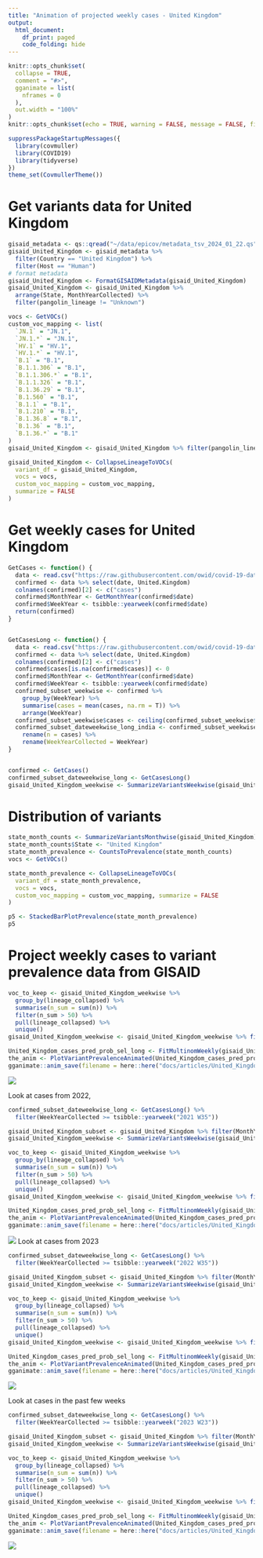 ```yaml
---
title: "Animation of projected weekly cases - United Kingdom"
output:
  html_document:
    df_print: paged
    code_folding: hide
---
```


```r
knitr::opts_chunk$set(
  collapse = TRUE,
  comment = "#>",
  gganimate = list(
    nframes = 0
  ),
  out.width = "100%"
)
knitr::opts_chunk$set(echo = TRUE, warning = FALSE, message = FALSE, fig.dim = c(12, 5))
```



```r
suppressPackageStartupMessages({
  library(covmuller)
  library(COVID19)
  library(tidyverse)
})
theme_set(CovmullerTheme())
```

# Get variants data for United Kingdom

```r
gisaid_metadata <- qs::qread("~/data/epicov/metadata_tsv_2024_01_22.qs")
gisaid_United_Kingdom <- gisaid_metadata %>%
  filter(Country == "United Kingdom") %>%
  filter(Host == "Human")
# format metadata
gisaid_United_Kingdom <- FormatGISAIDMetadata(gisaid_United_Kingdom)
gisaid_United_Kingdom <- gisaid_United_Kingdom %>%
  arrange(State, MonthYearCollected) %>%
  filter(pangolin_lineage != "Unknown")

vocs <- GetVOCs()
custom_voc_mapping <- list(
  `JN.1` = "JN.1",
  `JN.1.*` = "JN.1",
  `HV.1` = "HV.1",
  `HV.1.*` = "HV.1",
  `B.1` = "B.1",
  `B.1.1.306` = "B.1",
  `B.1.1.306.*` = "B.1",
  `B.1.1.326` = "B.1",
  `B.1.36.29` = "B.1",
  `B.1.560` = "B.1",
  `B.1.1` = "B.1",
  `B.1.210` = "B.1",
  `B.1.36.8` = "B.1",
  `B.1.36` = "B.1",
  `B.1.36.*` = "B.1"
)
gisaid_United_Kingdom <- gisaid_United_Kingdom %>% filter(pangolin_lineage != "None")

gisaid_United_Kingdom <- CollapseLineageToVOCs(
  variant_df = gisaid_United_Kingdom,
  vocs = vocs,
  custom_voc_mapping = custom_voc_mapping,
  summarize = FALSE
)
```

# Get weekly cases for United Kingdom

```r
GetCases <- function() {
  data <- read.csv("https://raw.githubusercontent.com/owid/covid-19-data/master/public/data/cases_deaths/new_cases.csv")
  confirmed <- data %>% select(date, United.Kingdom)
  colnames(confirmed)[2] <- c("cases")
  confirmed$MonthYear <- GetMonthYear(confirmed$date)
  confirmed$WeekYear <- tsibble::yearweek(confirmed$date)
  return(confirmed)
}


GetCasesLong <- function() {
  data <- read.csv("https://raw.githubusercontent.com/owid/covid-19-data/master/public/data/cases_deaths/new_cases.csv")
  confirmed <- data %>% select(date, United.Kingdom)
  colnames(confirmed)[2] <- c("cases")
  confirmed$cases[is.na(confirmed$cases)] <- 0
  confirmed$MonthYear <- GetMonthYear(confirmed$date)
  confirmed$WeekYear <- tsibble::yearweek(confirmed$date)
  confirmed_subset_weekwise <- confirmed %>%
    group_by(WeekYear) %>%
    summarise(cases = mean(cases, na.rm = T)) %>%
    arrange(WeekYear)
  confirmed_subset_weekwise$cases <- ceiling(confirmed_subset_weekwise$cases)
  confirmed_subset_dateweekwise_long_india <- confirmed_subset_weekwise %>%
    rename(n = cases) %>%
    rename(WeekYearCollected = WeekYear)
}


confirmed <- GetCases()
confirmed_subset_dateweekwise_long <- GetCasesLong()
gisaid_United_Kingdom_weekwise <- SummarizeVariantsWeekwise(gisaid_United_Kingdom)
```


# Distribution of variants



```r
state_month_counts <- SummarizeVariantsMonthwise(gisaid_United_Kingdom)
state_month_counts$State <- "United Kingdom"
state_month_prevalence <- CountsToPrevalence(state_month_counts)
vocs <- GetVOCs()

state_month_prevalence <- CollapseLineageToVOCs(
  variant_df = state_month_prevalence,
  vocs = vocs,
  custom_voc_mapping = custom_voc_mapping, summarize = FALSE
)

p5 <- StackedBarPlotPrevalence(state_month_prevalence)
p5
```


# Project weekly cases to variant prevalence data from GISAID

```r
voc_to_keep <- gisaid_United_Kingdom_weekwise %>%
  group_by(lineage_collapsed) %>%
  summarise(n_sum = sum(n)) %>%
  filter(n_sum > 50) %>%
  pull(lineage_collapsed) %>%
  unique()
gisaid_United_Kingdom_weekwise <- gisaid_United_Kingdom_weekwise %>% filter(lineage_collapsed %in% voc_to_keep)

United_Kingdom_cases_pred_prob_sel_long <- FitMultinomWeekly(gisaid_United_Kingdom_weekwise, confirmed_subset_dateweekwise_long)
the_anim <- PlotVariantPrevalenceAnimated(United_Kingdom_cases_pred_prob_sel_long, title = "Estimated cases (weekly average) in United Kingdom by variant", caption = "**Source: gisaid.org and ourworldindata.org/coronavirus**<br>", date_breaks = "120 days")
gganimate::anim_save(filename = here::here("docs/articles/United_Kingdom_animated.gif"), animation = the_anim)
```

![](United_Kingdom_animated.gif)

Look at cases from 2022,

```r
confirmed_subset_dateweekwise_long <- GetCasesLong() %>%
  filter(WeekYearCollected >= tsibble::yearweek("2021 W35"))

gisaid_United_Kingdom_subset <- gisaid_United_Kingdom %>% filter(MonthYearCollected > "Oct 2021")
gisaid_United_Kingdom_weekwise <- SummarizeVariantsWeekwise(gisaid_United_Kingdom_subset)

voc_to_keep <- gisaid_United_Kingdom_weekwise %>%
  group_by(lineage_collapsed) %>%
  summarise(n_sum = sum(n)) %>%
  filter(n_sum > 50) %>%
  pull(lineage_collapsed) %>%
  unique()
gisaid_United_Kingdom_weekwise <- gisaid_United_Kingdom_weekwise %>% filter(lineage_collapsed %in% voc_to_keep)

United_Kingdom_cases_pred_prob_sel_long <- FitMultinomWeekly(gisaid_United_Kingdom_weekwise, confirmed_subset_dateweekwise_long)
the_anim <- PlotVariantPrevalenceAnimated(United_Kingdom_cases_pred_prob_sel_long, title = "Estimated cases (weekly average) in United Kingdom by variant", caption = "**Source: gisaid.org and ourworldindata.org/coronavirus**<br>", date_breaks = "90 days")
gganimate::anim_save(filename = here::here("docs/articles/United_Kingdom_animated_2021.gif"), animation = the_anim)
```

![](United_Kingdom_animated_2021.gif)
Look at cases from 2023

```r
confirmed_subset_dateweekwise_long <- GetCasesLong() %>%
  filter(WeekYearCollected >= tsibble::yearweek("2022 W35"))

gisaid_United_Kingdom_subset <- gisaid_United_Kingdom %>% filter(MonthYearCollected > "October 2022")
gisaid_United_Kingdom_weekwise <- SummarizeVariantsWeekwise(gisaid_United_Kingdom_subset)

voc_to_keep <- gisaid_United_Kingdom_weekwise %>%
  group_by(lineage_collapsed) %>%
  summarise(n_sum = sum(n)) %>%
  filter(n_sum > 50) %>%
  pull(lineage_collapsed) %>%
  unique()
gisaid_United_Kingdom_weekwise <- gisaid_United_Kingdom_weekwise %>% filter(lineage_collapsed %in% voc_to_keep)

United_Kingdom_cases_pred_prob_sel_long <- FitMultinomWeekly(gisaid_United_Kingdom_weekwise, confirmed_subset_dateweekwise_long)
the_anim <- PlotVariantPrevalenceAnimated(United_Kingdom_cases_pred_prob_sel_long, title = "Estimated cases (weekly average) in United Kingdom by variant", caption = "**Source: gisaid.org and ourworldindata.org/coronavirus**<br>", date_breaks = "90 days")
gganimate::anim_save(filename = here::here("docs/articles/United_Kingdom_animated_2023.gif"), animation = the_anim)
```

![](United_Kingdom_animated_2023.gif)



Look at cases in the past few weeks

```r
confirmed_subset_dateweekwise_long <- GetCasesLong() %>%
  filter(WeekYearCollected >= tsibble::yearweek("2023 W23"))

gisaid_United_Kingdom_subset <- gisaid_United_Kingdom %>% filter(MonthYearCollected > "June 2023")
gisaid_United_Kingdom_weekwise <- SummarizeVariantsWeekwise(gisaid_United_Kingdom_subset)

voc_to_keep <- gisaid_United_Kingdom_weekwise %>%
  group_by(lineage_collapsed) %>%
  summarise(n_sum = sum(n)) %>%
  filter(n_sum > 50) %>%
  pull(lineage_collapsed) %>%
  unique()
gisaid_United_Kingdom_weekwise <- gisaid_United_Kingdom_weekwise %>% filter(lineage_collapsed %in% voc_to_keep)

United_Kingdom_cases_pred_prob_sel_long <- FitMultinomWeekly(gisaid_United_Kingdom_weekwise, confirmed_subset_dateweekwise_long)
the_anim <- PlotVariantPrevalenceAnimated(United_Kingdom_cases_pred_prob_sel_long, title = "Estimated cases (weekly average) in United Kingdom by variant", caption = "**Source: gisaid.org and ourworldindata.org/coronavirus**<br>")
gganimate::anim_save(filename = here::here("docs/articles/United_Kingdom_animated_2024.gif"), animation = the_anim)
```
![](United_Kingdom_animated_2024.gif)
